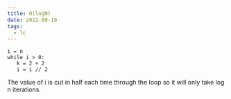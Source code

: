 ```yaml
---
title: O(logN)
date: 2022-09-19
tags:
  - lc
---
```

```
i = n
while i > 0:
   k = 2 + 2
   i = i // 2
```

The value of i is cut in half each time through the loop so it will only take log n iterations.